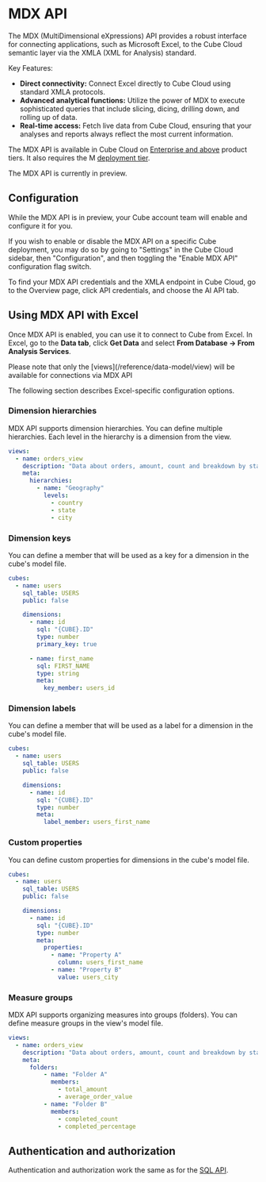 # MDX API

The MDX (MultiDimensional eXpressions) API provides a robust interface for connecting applications, such as Microsoft Excel, to the Cube Cloud semantic layer via the XMLA (XML for Analysis) standard.

Key Features:

- <b>Direct connectivity:</b> Connect Excel directly to Cube Cloud using standard XMLA protocols.
- <b>Advanced analytical functions:</b> Utilize the power of MDX to execute sophisticated queries that include slicing, dicing, drilling down, and rolling up of data.
- <b>Real-time access:</b> Fetch live data from Cube Cloud, ensuring that your analyses and reports always reflect the most current information.

<SuccessBox>

The MDX API is available in Cube Cloud on [Enterprise and
above](https://cube.dev/pricing) product tiers.
It also requires the M [deployment tier](/product/deployment/cloud/pricing#deployment-tiers).

</SuccessBox>

<WarningBox>

The MDX API is currently in preview.

</WarningBox>

## Configuration

While the MDX API is in preview, your Cube account team will enable and configure it for you.

If you wish to enable or disable the MDX API on a specific Cube deployment, you may do so by going to "Settings" in the Cube Cloud sidebar, then "Configuration", and then toggling the "Enable MDX API" configuration flag switch.

To find your MDX API credentials and the XMLA endpoint in Cube Cloud, go to the
<Btn>Overview</Btn> page, click <Btn>API credentials</Btn>, and choose the
<Btn>AI API</Btn> tab.

## Using MDX API with Excel

Once MDX API is enabled, you can use it to connect to Cube from Excel. In Excel, go to the **Data tab**, click **Get Data** and select **From Database -> From Analysis Services**.

<InfoBox>
  Please note that only the [views](/reference/data-model/view) will be available for connections via MDX API
</InfoBox>

The following section describes Excel-specific configuration options.

### Dimension hierarchies

MDX API supports dimension hierarchies. You can define multiple hierarchies.
Each level in the hierarchy is a dimension from the view.

```yaml
views:
  - name: orders_view
    description: "Data about orders, amount, count and breakdown by status and geography."
    meta:
      hierarchies:
        - name: "Geography"
          levels:
            - country
            - state
            - city
```

### Dimension keys

You can define a member that will be used as a key for a dimension in the cube's model file.

```yaml
cubes:
  - name: users
    sql_table: USERS
    public: false

    dimensions:
      - name: id
        sql: "{CUBE}.ID"
        type: number
        primary_key: true

      - name: first_name
        sql: FIRST_NAME
        type: string
        meta:
          key_member: users_id
```

### Dimension labels

You can define a member that will be used as a label for a dimension in the cube's model file.

```yaml
cubes:
  - name: users
    sql_table: USERS
    public: false

    dimensions:
      - name: id
        sql: "{CUBE}.ID"
        type: number
        meta:
          label_member: users_first_name
```

### Custom properties

You can define custom properties for dimensions in the cube's model file.

```yaml
cubes:
  - name: users
    sql_table: USERS
    public: false

    dimensions:
      - name: id
        sql: "{CUBE}.ID"
        type: number
        meta:
          properties:
            - name: "Property A"
              column: users_first_name
            - name: "Property B"
              value: users_city
```

### Measure groups

MDX API supports organizing measures into groups (folders). You can define measure groups in the view's model file.

```yaml
views:
  - name: orders_view
    description: "Data about orders, amount, count and breakdown by status and geography."
    meta:
      folders:
          - name: "Folder A"
            members:
              - total_amount
              - average_order_value
          - name: "Folder B"
            members:
              - completed_count
              - completed_percentage
```

## Authentication and authorization

Authentication and authorization work the same as for the [SQL API](/product/apis-integrations/sql-api/security).
